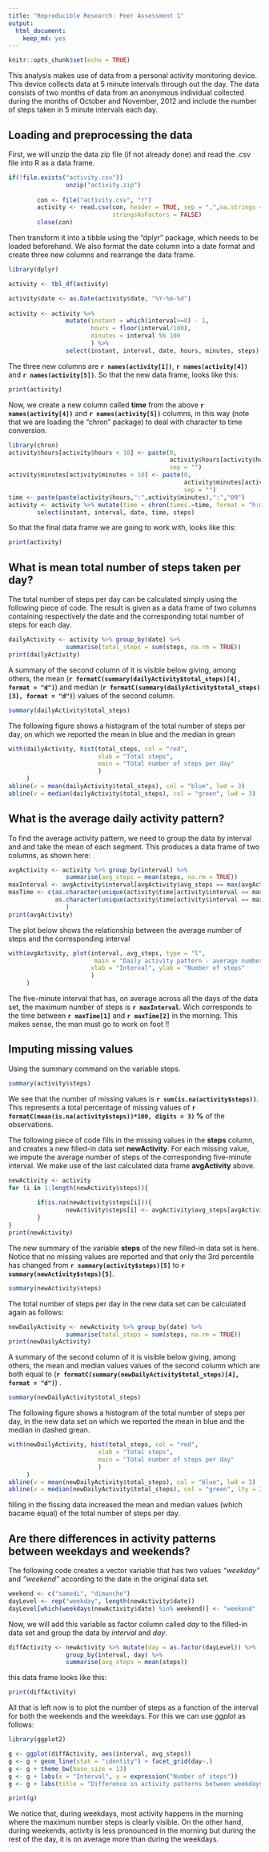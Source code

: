 ```yaml
---
title: "Reproducible Research: Peer Assessment 1"
output: 
  html_document: 
    keep_md: yes
---
```


```r
knitr::opts_chunk$set(echo = TRUE)
```


This analysis makes use of data from a personal activity monitoring device. 
This device collects data at 5 minute intervals through out the day. 
The data consists of two months of data from an anonymous individual collected 
during the months of October and November, 2012 and include the number of steps 
taken in 5 minute intervals each day.





## Loading and preprocessing the data

First, we will unzip the data zip file (if not already done) and read the .csv 
file into R as a data frame.

```r
if(!file.exists("activity.csv"))
                unzip("activity.zip")
        
        con <- file("activity.csv", "r")
        activity <- read.csv(con, header = TRUE, sep = ",",na.strings = "NA",
                             stringsAsFactors = FALSE)
        close(con)
```


Then transform it into a tibble using the "dplyr" package, which needs to be 
loaded beforehand. We also format the date column into a date format and create 
three new columns and rearrange the data frame.

```r
library(dplyr)

activity <- tbl_df(activity)

activity$date <- as.Date(activity$date, "%Y-%m-%d")
        
activity <- activity %>% 
                mutate(instant = which(interval>=0) - 1,
                       hours = floor(interval/100),
                       minutes = interval %% 100
                       ) %>%
                select(instant, interval, date, hours, minutes, steps)
```

The three new columns are **`r names(activity[1])`**, **`r names(activity[4])`** 
and **`r names(activity[5])`**. So that the new data frame, looks like this:

```r
print(activity)
```

Now, we create a new column called **time** from the above **`r names(activity[4])`** 
and **`r names(activity[5])`** columns, in this way (note that we are loading the 
"chron" package) to deal with character to time conversion.

```r
library(chron)
activity$hours[activity$hours < 10] <- paste(0, 
                                             activity$hours[activity$hours<10], 
                                             sep = "")
activity$minutes[activity$minutes < 10] <- paste(0, 
                                                 activity$minutes[activity$minutes<10], 
                                                 sep = "")
time <- paste(paste(activity$hours,":",activity$minutes),":","00")
activity <- activity %>% mutate(time = chron(times.=time, format = "h:m:s")) %>%
        select(instant, interval, date, time, steps)
```

So that the final data frame we are going to work with, looks like this:

```r
print(activity)
```






## What is mean total number of steps taken per day?

The total number of steps per day can be calculated simply using the following 
piece of code. The result is given as a data frame of two columns containing 
respectively the date and the corresponding total number of steps for each day.
```r
dailyActivity <- activity %>% group_by(date) %>%
                summarise(total_steps = sum(steps, na.rm = TRUE))
print(dailyActivity)
```

A summary of the second column of it is visible below giving, among others, the 
mean (**`r formatC(summary(dailyActivity$total_steps)[4], format = "d")`**) and 
median (**`r formatC(summary(dailyActivity$total_steps)[3], format = "d")`**) 
values of the second column.

```r
summary(dailyActivity$total_steps)
```


The following figure shows a histogram of the total number of steps per day, on 
which we reported the mean in blue and the median in grean

```r
with(dailyActivity, hist(total_steps, col = "red", 
                         xlab = "Total steps", 
                         main = "Total number of steps per day"
                         )
     )
abline(v = mean(dailyActivity$total_steps), col = "blue", lwd = 3)
abline(v = median(dailyActivity$total_steps), col = "green", lwd = 3)
```






## What is the average daily activity pattern?

To find the average activity pattern, we need to group the data by interval and 
and take the mean of each segment. This produces a data frame of two columns, as
shown here:

```r
avgActivity <- activity %>% group_by(interval) %>%
                summarise(avg_steps = mean(steps, na.rm = TRUE))
maxInterval <- avgActivity$interval[avgActivity$avg_steps == max(avgActivity$avg_steps)]
maxTime <- c(as.character(unique(activity$time[activity$interval == maxInterval - 5])),
             as.character(unique(activity$time[activity$interval == maxInterval]))
                )
print(avgActivity)
```

The plot below shows the relationship between the average number of steps and the
corresponding interval

```r
with(avgActivity, plot(interval, avg_steps, type = "l", 
                        main = "Daily activity pattern - average number of steps per interval", 
                       xlab = "Interval", ylab = "Number of steps"
                       )
     )
```

The five-minute interval that has, on average across all the days of the data set,
the maximum number of steps is **`r maxInterval`**. Wich corresponds to the time
between **`r maxTime[1]`**  and **`r maxTime[2]`** in the morning. 
This makes sense, the man must go to work on foot !!







## Imputing missing values

Using the summary command on the variable steps.
```r
summary(activity$steps)
```

We see that the number of missing values is  **`r sum(is.na(activity$steps))`**.
This represents a total percentage of missing values of 
**`r formatC(mean(is.na(activity$steps))*100, digits = 3)` %** of the observations.

The following piece of code fills in the missing values in the **steps** column, 
and creates a new filled-in data set **newActivity**. For each missing value, we 
impute the average number of steps of the corresponding five-minute interval. 
We make use of the last calculated data frame **avgActivity** above.

```r
newActivity <- activity
for (i in 1:length(newActivity$steps)){
        
        if(is.na(newActivity$steps[i])){
                newActivity$steps[i] <- avgActivity$avg_steps[avgActivity$interval == newActivity$interval[i]]
        }
}
print(newActivity)
```

The new summary of the variable **steps** of the new filled-in data set is here.
Notice that no missing values are reported and that only the 3rd percentile has 
changed from **`r summary(activity$steps)[5]`** to **`r summary(newActivity$steps)[5]`**.

```r
summary(newActivity$steps)
```

The total number of steps per day in the new data set can be calculated again as
follows: 
```r
newDailyActivity <- newActivity %>% group_by(date) %>%
                summarise(total_steps = sum(steps, na.rm = TRUE))
print(newDailyActivity)
```

A summary of the second column of it is visible below giving, among others, the 
mean and median values values of the second column which are both equal to 
(**`r formatC(summary(newDailyActivity$total_steps)[4], format = "d")`**) .

```r
summary(newDailyActivity$total_steps)
```


The following figure shows a histogram of the total number of steps per day, in 
the new data set on which we reported the mean in blue and the median in dashed grean.

```r
with(newDailyActivity, hist(total_steps, col = "red", 
                         xlab = "Total steps", 
                         main = "Total number of steps per day"
                         )
     )
abline(v = mean(newDailyActivity$total_steps), col = "blue", lwd = 3)
abline(v = median(newDailyActivity$total_steps), col = "green", lty = 2, lwd = 3)
```

filling in the fissing data increased the mean and median values (which bacame equal) 
of the total number of steps per day. 





## Are there differences in activity patterns between weekdays and weekends?

The following code creates a vector variable that has two values *"weekday"* and 
*"weekend"* according to the date in the original data set.

```r
weekend <- c("samedi", "dimanche")
dayLevel <- rep("weekday", length(newActivity$date))
dayLevel[which(weekdays(newActivity$date) %in% weekend)] <- "weekend"
```

Now, we will add this variable as factor column called *day* to the filled-in data 
set and group the data by *interval* and *day*.

```r
diffActivity <- newActivity %>% mutate(day = as.factor(dayLevel)) %>% 
                group_by(interval, day) %>%
                summarise(avg_steps = mean(steps))
```

this data frame looks like this:

```r
print(diffActivity)
```

All that is left now is to plot the number of steps as a function of the interval 
for both the weekends and the weekdays. For this we can use *ggplot* as follows:

```r
library(ggplot2)

g <- ggplot(diffActivity, aes(interval, avg_steps))
g <- g + geom_line(stat = "identity") + facet_grid(day~.)
g <- g + theme_bw(base_size = 13)
g <- g + labs(x = "Interval", y = expression("Number of steps"))
g <- g + labs(title = "Difference in activity patterns between weekdays and weekends")

print(g)
```

We notice that, during weekdays, most activity happens in the morning where the 
maximum number steps is clearly visible. On the other hand, during weekends, 
activity is less pronounced in the morning but during the rest of the day, it is 
on average more than during the weekdays.
